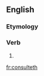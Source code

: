 ==English==

===Etymology===
{{suffix|consult|eth}}

===Verb===
{{en-verb form}}

# {{en-archaic third-person singular of|consult}}

[[fr:consulteth]]